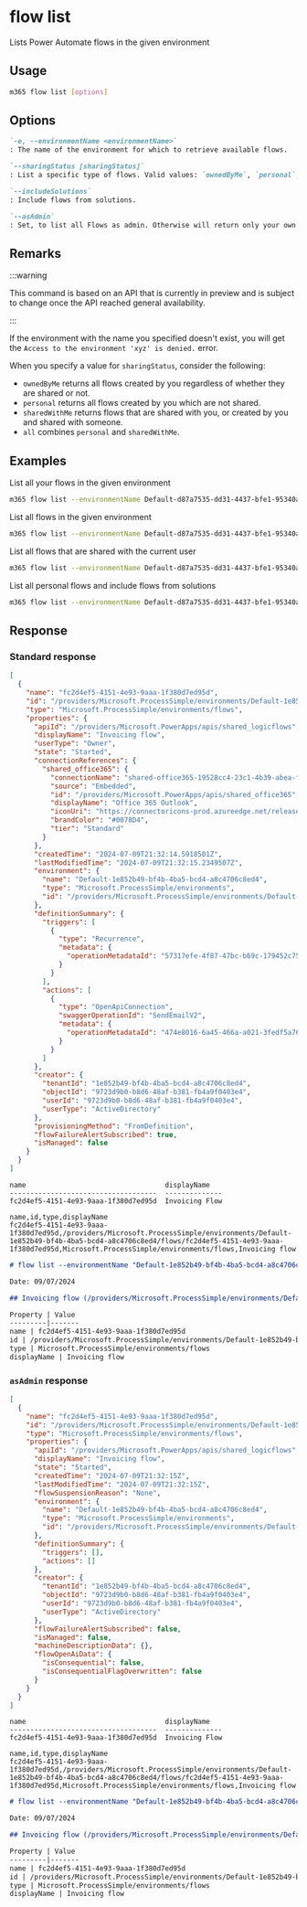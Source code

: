 
# flow list

Lists Power Automate flows in the given environment

## Usage

```sh
m365 flow list [options]
```

## Options

```md definition-list
`-e, --environmentName <environmentName>`
: The name of the environment for which to retrieve available flows.

`--sharingStatus [sharingStatus]`
: List a specific type of flows. Valid values: `ownedByMe`, `personal`, `sharedWithMe`, `all`. Defaults to `ownedByMe`. Don't specify this option when using asAdmin.

`--includeSolutions`
: Include flows from solutions.

`--asAdmin`
: Set, to list all Flows as admin. Otherwise will return only your own flows.
```

<Global />

## Remarks

:::warning

This command is based on an API that is currently in preview and is subject to change once the API reached general availability.

:::

If the environment with the name you specified doesn't exist, you will get the `Access to the environment 'xyz' is denied.` error.

When you specify a value for `sharingStatus`, consider the following:

- `ownedByMe` returns all flows created by you regardless of whether they are shared or not.
- `personal` returns all flows created by you which are not shared.
- `sharedWithMe` returns flows that are shared with you, or created by you and shared with someone.
- `all` combines `personal` and `sharedWithMe`.

## Examples

List all your flows in the given environment

```sh
m365 flow list --environmentName Default-d87a7535-dd31-4437-bfe1-95340acd55c5
```

List all flows in the given environment

```sh
m365 flow list --environmentName Default-d87a7535-dd31-4437-bfe1-95340acd55c5 --asAdmin
```

List all flows that are shared with the current user

```sh
m365 flow list --environmentName Default-d87a7535-dd31-4437-bfe1-95340acd55c5 --sharingStatus sharedWithMe
```

List all personal flows and include flows from solutions

```sh
m365 flow list --environmentName Default-d87a7535-dd31-4437-bfe1-95340acd55c5 --sharingStatus personal --includeSolutions
```

## Response

### Standard response

<Tabs>
  <TabItem value="JSON">

  ```json
  [
    {
      "name": "fc2d4ef5-4151-4e93-9aaa-1f380d7ed95d",
      "id": "/providers/Microsoft.ProcessSimple/environments/Default-1e852b49-bf4b-4ba5-bcd4-a8c4706c8ed4/flows/fc2d4ef5-4151-4e93-9aaa-1f380d7ed95d",
      "type": "Microsoft.ProcessSimple/environments/flows",
      "properties": {
        "apiId": "/providers/Microsoft.PowerApps/apis/shared_logicflows",
        "displayName": "Invoicing flow",
        "userType": "Owner",
        "state": "Started",
        "connectionReferences": {
          "shared_office365": {
            "connectionName": "shared-office365-19528cc4-23c1-4b39-abea-f010eb9fe3f9",
            "source": "Embedded",
            "id": "/providers/Microsoft.PowerApps/apis/shared_office365",
            "displayName": "Office 365 Outlook",
            "iconUri": "https://connectoricons-prod.azureedge.net/releases/v1.0.1686/1.0.1686.3706/office365/icon.png",
            "brandColor": "#0078D4",
            "tier": "Standard"
          }
        },
        "createdTime": "2024-07-09T21:32:14.5918501Z",
        "lastModifiedTime": "2024-07-09T21:32:15.2349507Z",
        "environment": {
          "name": "Default-1e852b49-bf4b-4ba5-bcd4-a8c4706c8ed4",
          "type": "Microsoft.ProcessSimple/environments",
          "id": "/providers/Microsoft.ProcessSimple/environments/Default-1e852b49-bf4b-4ba5-bcd4-a8c4706c8ed4"
        },
        "definitionSummary": {
          "triggers": [
            {
              "type": "Recurrence",
              "metadata": {
                "operationMetadataId": "57317efe-4f87-47bc-b69c-179452c75f87"
              }
            }
          ],
          "actions": [
            {
              "type": "OpenApiConnection",
              "swaggerOperationId": "SendEmailV2",
              "metadata": {
                "operationMetadataId": "474e8016-6a45-466a-a021-3fedf5a766be"
              }
            }
          ]
        },
        "creator": {
          "tenantId": "1e852b49-bf4b-4ba5-bcd4-a8c4706c8ed4",
          "objectId": "9723d9b0-b8d6-48af-b381-fb4a9f0403e4",
          "userId": "9723d9b0-b8d6-48af-b381-fb4a9f0403e4",
          "userType": "ActiveDirectory"
        },
        "provisioningMethod": "FromDefinition",
        "flowFailureAlertSubscribed": true,
        "isManaged": false
      }
    }
  ]
  ```

  </TabItem>
  <TabItem value="Text">

  ```text
  name                                  displayName
  ------------------------------------  --------------
  fc2d4ef5-4151-4e93-9aaa-1f380d7ed95d  Invoicing Flow
  ```

  </TabItem>
  <TabItem value="CSV">

  ```csv
  name,id,type,displayName
  fc2d4ef5-4151-4e93-9aaa-1f380d7ed95d,/providers/Microsoft.ProcessSimple/environments/Default-1e852b49-bf4b-4ba5-bcd4-a8c4706c8ed4/flows/fc2d4ef5-4151-4e93-9aaa-1f380d7ed95d,Microsoft.ProcessSimple/environments/flows,Invoicing flow
  ```

  </TabItem>
  <TabItem value="Markdown">

  ```md
  # flow list --environmentName "Default-1e852b49-bf4b-4ba5-bcd4-a8c4706c8ed4"

  Date: 09/07/2024

  ## Invoicing flow (/providers/Microsoft.ProcessSimple/environments/Default-1e852b49-bf4b-4ba5-bcd4-a8c4706c8ed4/flows/fc2d4ef5-4151-4e93-9aaa-1f380d7ed95d)

  Property | Value
  ---------|-------
  name | fc2d4ef5-4151-4e93-9aaa-1f380d7ed95d
  id | /providers/Microsoft.ProcessSimple/environments/Default-1e852b49-bf4b-4ba5-bcd4-a8c4706c8ed4/flows/fc2d4ef5-4151-4e93-9aaa-1f380d7ed95d
  type | Microsoft.ProcessSimple/environments/flows
  displayName | Invoicing flow
  ```

  </TabItem>
</Tabs>

### `asAdmin` response

<Tabs>
  <TabItem value="JSON">

  ```json
  [
    {
      "name": "fc2d4ef5-4151-4e93-9aaa-1f380d7ed95d",
      "id": "/providers/Microsoft.ProcessSimple/environments/Default-1e852b49-bf4b-4ba5-bcd4-a8c4706c8ed4/flows/fc2d4ef5-4151-4e93-9aaa-1f380d7ed95d",
      "type": "Microsoft.ProcessSimple/environments/flows",
      "properties": {
        "apiId": "/providers/Microsoft.PowerApps/apis/shared_logicflows",
        "displayName": "Invoicing flow",
        "state": "Started",
        "createdTime": "2024-07-09T21:32:15Z",
        "lastModifiedTime": "2024-07-09T21:32:15Z",
        "flowSuspensionReason": "None",
        "environment": {
          "name": "Default-1e852b49-bf4b-4ba5-bcd4-a8c4706c8ed4",
          "type": "Microsoft.ProcessSimple/environments",
          "id": "/providers/Microsoft.ProcessSimple/environments/Default-1e852b49-bf4b-4ba5-bcd4-a8c4706c8ed4"
        },
        "definitionSummary": {
          "triggers": [],
          "actions": []
        },
        "creator": {
          "tenantId": "1e852b49-bf4b-4ba5-bcd4-a8c4706c8ed4",
          "objectId": "9723d9b0-b8d6-48af-b381-fb4a9f0403e4",
          "userId": "9723d9b0-b8d6-48af-b381-fb4a9f0403e4",
          "userType": "ActiveDirectory"
        },
        "flowFailureAlertSubscribed": false,
        "isManaged": false,
        "machineDescriptionData": {},
        "flowOpenAiData": {
          "isConsequential": false,
          "isConsequentialFlagOverwritten": false
        }
      }
    }
  ]
  ```

  </TabItem>
  <TabItem value="Text">

  ```text
  name                                  displayName
  ------------------------------------  --------------
  fc2d4ef5-4151-4e93-9aaa-1f380d7ed95d  Invoicing Flow
  ```

  </TabItem>
  <TabItem value="CSV">

  ```csv
  name,id,type,displayName
  fc2d4ef5-4151-4e93-9aaa-1f380d7ed95d,/providers/Microsoft.ProcessSimple/environments/Default-1e852b49-bf4b-4ba5-bcd4-a8c4706c8ed4/flows/fc2d4ef5-4151-4e93-9aaa-1f380d7ed95d,Microsoft.ProcessSimple/environments/flows,Invoicing flow
  ```

  </TabItem>
  <TabItem value="Markdown">

  ```md
  # flow list --environmentName "Default-1e852b49-bf4b-4ba5-bcd4-a8c4706c8ed4"

  Date: 09/07/2024

  ## Invoicing flow (/providers/Microsoft.ProcessSimple/environments/Default-1e852b49-bf4b-4ba5-bcd4-a8c4706c8ed4/flows/fc2d4ef5-4151-4e93-9aaa-1f380d7ed95d)

  Property | Value
  ---------|-------
  name | fc2d4ef5-4151-4e93-9aaa-1f380d7ed95d
  id | /providers/Microsoft.ProcessSimple/environments/Default-1e852b49-bf4b-4ba5-bcd4-a8c4706c8ed4/flows/fc2d4ef5-4151-4e93-9aaa-1f380d7ed95d
  type | Microsoft.ProcessSimple/environments/flows
  displayName | Invoicing flow
  ```

  </TabItem>
</Tabs>
